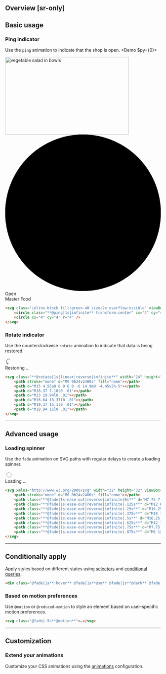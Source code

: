 ## Overview [sr-only]
<Overview />

## Basic usage
### Ping indicator
Use the `ping` animation to indicate that the shop is open.
<Demo $py={0}>
    <div className="app-panel rel">
        <Image src="/images/vegetable-salad-in-bowls.jpg" width="400" height="250" className="aspect:400/250 untouchable" alt="vegetable salad in bowls" />
        <div className="fg:strong abs bottom:0 w:full p:12x|35|30|35 gradient(0deg,base|0%,base/0|100%)">
            <svg className="inline-block fill:green-40 size:2x overflow:visible" viewBox="0 0 8 8" xmlns="http://www.w3.org/2000/svg">
                <circle className="@ping|1s|infinite transform:center" cx="4" cy="4" r="4" />
                <circle cx="4" cy="4" r="4" />
            </svg>
            <span className="ml:10 font:12 font:semibold">Open</span>
            <div className="font:bold mt:10 font:20 tracking:-.025em">Master Food</div>
        </div>
    </div>
</Demo>
```html
<svg class="inline-block fill:green-40 size:2x overflow:visible" viewBox="0 0 8 8" xmlns="http://www.w3.org/2000/svg">
    <circle class="**@ping|1s|infinite** transform:center" cx="4" cy="4" r="4" />
    <circle cx="4" cy="4" r="4" />
</svg>
```

### Rotate indicator
Use the counterclockwise `rotate` animation to indicate that data is being restored.
<Demo>
    <div className="app-float">
        <svg className="@rotate|1s|linear|reverse|infinite" width="24" height="24" viewBox="0 0 24 24" strokeWidth="2" stroke="currentColor" fill="none" strokeLinecap="round" strokeLinejoin="round" xmlns="http://www.w3.org/2000/svg" >
            <path stroke="none" d="M0 0h24v24H0z" fill="none"></path>
            <path d="M15 4.55a8 8 0 0 0 -6 14.9m0 -4.45v5h-5"></path>
            <path d="M18.37 7.16l0 .01"></path>
            <path d="M13 19.94l0 .01"></path>
            <path d="M16.84 18.37l0 .01"></path>
            <path d="M19.37 15.1l0 .01"></path>
            <path d="M19.94 11l0 .01"></path>
        </svg>
        <div className="ml:10 font:14 font:medium fg:strong">Restoring ...</div>
    </div>
</Demo>
```html
<svg class="**@rotate|1s|linear|reverse|infinite**" width="24" height="24" viewBox="0 0 24 24" stroke-width="2" stroke="currentColor" fill="none" stroke-linecap="round" stroke-linejoin="round" xmlns="http://www.w3.org/2000/svg">
    <path stroke="none" d="M0 0h24v24H0z" fill="none"></path>
    <path d="M15 4.55a8 8 0 0 0 -6 14.9m0 -4.45v5h-5"></path>
    <path d="M18.37 7.16l0 .01"></path>
    <path d="M13 19.94l0 .01"></path>
    <path d="M16.84 18.37l0 .01"></path>
    <path d="M19.37 15.1l0 .01"></path>
    <path d="M19.94 11l0 .01"></path>
</svg>
```

---

## Advanced usage
### Loading spinner
Use the `fade` animation on SVG paths with regular delays to create a loading spinner.
<Demo>
    <div className="app-float">
        <svg xmlns="http://www.w3.org/2000/svg" width="24" height="24" viewBox="0 0 24 24" strokeWidth="2" stroke="currentColor" fill="none" strokeLinecap="round" strokeLinejoin="round">
            <path stroke="none" d="M0 0h24v24H0z" fill="none"></path>
            <path className="@fade|1s|ease-out|reverse|infinite|0s" d="M7.75 7.75l-2.15 -2.15"></path>
            <path className="@fade|1s|ease-out|reverse|infinite|.125s" d="M12 6l0 -3"></path>
            <path className="@fade|1s|ease-out|reverse|infinite|.25s" d="M16.25 7.75l2.15 -2.15"></path>
            <path className="@fade|1s|ease-out|reverse|infinite|.375s" d="M18 12l3 0"></path>
            <path className="@fade|1s|ease-out|reverse|infinite|.5s" d="M16.25 16.25l2.15 2.15"></path>
            <path className="@fade|1s|ease-out|reverse|infinite|.625s" d="M12 18l0 3"></path>
            <path className="@fade|1s|ease-out|reverse|infinite|.75s" d="M7.75 16.25l-2.15 2.15"></path>
            <path className="@fade|1s|ease-out|reverse|infinite|.875s" d="M6 12l-3 0"></path>
        </svg>
        <div className="ml:10 font:14 font:medium fg:strong">Loading ...</div>
    </div>
</Demo>
```html
<svg xmlns="http://www.w3.org/2000/svg" width="32" height="32" viewBox="0 0 24 24" stroke-width="2" stroke="currentColor" fill="none" stroke-linecap="round" stroke-linejoin="round">
    <path stroke="none" d="M0 0h24v24H0z" fill="none"></path>
    <path class="**@fade|1s|ease-out|reverse|infinite|0s**" d="M7.75 7.75l-2.15 -2.15"></path>
    <path class="**@fade|1s|ease-out|reverse|infinite|.125s**" d="M12 6l0 -3"></path>
    <path class="**@fade|1s|ease-out|reverse|infinite|.25s**" d="M16.25 7.75l2.15 -2.15"></path>
    <path class="**@fade|1s|ease-out|reverse|infinite|.375s**" d="M18 12l3 0"></path>
    <path class="**@fade|1s|ease-out|reverse|infinite|.5s**" d="M16.25 16.25l2.15 2.15"></path>
    <path class="**@fade|1s|ease-out|reverse|infinite|.625s**" d="M12 18l0 3"></path>
    <path class="**@fade|1s|ease-out|reverse|infinite|.75s**" d="M7.75 16.25l-2.15 2.15"></path>
    <path class="**@fade|1s|ease-out|reverse|infinite|.875s**" d="M6 12l-3 0"></path>
</svg>
```

---

## Conditionally apply
Apply styles based on different states using [selectors](/guide/state-selectors) and [conditional queries](/guide/conditional-queries).
```html
<div class="@fade|1s**:hover** @fade|1s**@sm** @fade|1s**@dark** @fade|1s**@print**">…</div>
```

### Based on motion preferences
Use `@motion` or `@reduced-motion` to style an element based on user-specific motion preferences.
```html
<svg class="@fade|.5s**@motion**">…</svg>
```

---

## Customization


### Extend your animations
Customize your CSS animations using the [animations](/reference/animations) configuration.
<CustomKeyframesOverview />